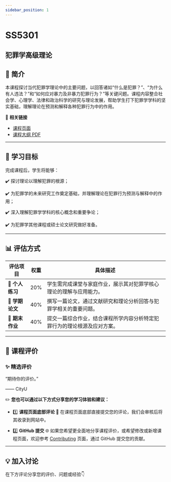 ```yaml
---
sidebar_position: 1
---
```


# SS5301
## 犯罪学高级理论

## **📘 简介**
本课程探讨当代犯罪学理论中的主要问题，以回答诸如“什么是犯罪？”、“为什么有人违法？”和“如何应对暴力及非暴力犯罪行为？”等关键问题。课程内容整合社会学、心理学、法律和政治科学的研究与理论发展，帮助学生打下犯罪学学科的坚实基础，理解理论在预测和解释各种犯罪行为中的作用。

🔗 **相关链接**
- [课程页面](https://www.cityu.edu.hk/catalogue/pg/202425/course/SS5301.htm)
- [课程大纲 PDF](https://www.cityu.edu.hk/catalogue/pg/202425/course/SS5301.pdf)

---

## **🎯 学习目标**

完成课程后，学生将能够：

✔️ 探讨理论以理解犯罪的根源；

✔️ 为犯罪学的未来研究工作奠定基础，并理解理论在犯罪行为预测与解释中的作用；

✔️ 深入理解犯罪学学科的核心概念和重要争论；

✔️ 为犯罪学其他课程或硕士论文研究做好准备。

---

## **📊 评估方式**

| **评估项目**             | **权重** | **具体描述**                                                                                       |
|------------------------|---------|---------------------------------------------------------------------------------------------------|
| **📝 个人练习**          | 20%     | 学生需完成课堂与家庭作业，展示其对犯罪学核心理论的理解与应用能力。                                               |
| **📄 学期论文**          | 40%     | 撰写一篇论文，通过文献研究和理论分析回答与犯罪学相关的重要问题。                                                 |
| **📄 期末作业**          | 40%     | 提交一篇综合作业，结合课程所学内容分析特定犯罪行为的理论根源及应对方案。                                            |

---

## **💬 课程评价**

### ✨ **精选评价**
<div className={commentStyles.commentBox}>
    <p className={commentStyles.commentText}>
        “期待你的评价。”
    </p>
    <p className={commentStyles.commentAuthor}>—— CityU</p>
</div>

✏️ **您也可以通过以下方式分享您的学习体验和建议：**

- 1️⃣ **课程页面底部评论**
💬 在课程页面底部直接提交您的评论，我们会审核后将其收录到网站中。

- 2️⃣ **GitHub 提交**
🌐 如果您希望更全面地分享课程评价，或希望修改或新增课程页面，欢迎参考 [Contributing](https://penjc.github.io/CityU/contributing) 页面，通过 GitHub 提交您的贡献。

---

## **💡 加入讨论**

在下方评论分享您的评价、问题或经验👇
<Utterances />

